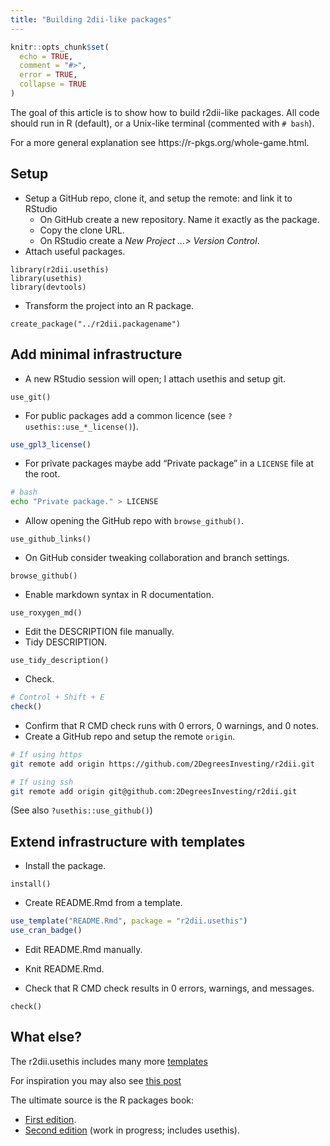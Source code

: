 ```yaml
---
title: "Building 2dii-like packages"
---
```


```r
knitr::opts_chunk$set(
  echo = TRUE,
  comment = "#>",
  error = TRUE,
  collapse = TRUE
)
```

The goal of this article is to show how to build r2dii-like packages. All code should run in R (default), or a Unix-like terminal (commented with `# bash`).

For a more general explanation see https://r-pkgs.org/whole-game.html.

## Setup

* Setup a GitHub repo, clone it, and setup the remote: and link it to RStudio
    * On GitHub create a new repository. Name it exactly as the package.
    * Copy the clone URL.
    * On RStudio create a _New Project ...> Version Control_.

* Attach useful packages.

```
library(r2dii.usethis)
library(usethis)
library(devtools)
```

* Transform the project into an R package.

```
create_package("../r2dii.packagename")
```

## Add minimal infrastructure

* A new RStudio session will open; I attach usethis and setup git.

```
use_git()
```

* For public packages add a common licence (see `?usethis::use_*_license()`).

```r
use_gpl3_license()
```

* For private packages maybe add "Private package" in a `LICENSE` file at the root.

```bash
# bash
echo "Private package." > LICENSE
```

* Allow opening the GitHub repo with `browse_github()`.

```
use_github_links()
```

* On GitHub consider tweaking collaboration and branch settings.

```
browse_github()
```

* Enable markdown syntax in R documentation.

```
use_roxygen_md()
```

* Edit the DESCRIPTION file manually.
* Tidy DESCRIPTION.

```
use_tidy_description()
```

* Check.

```r
# Control + Shift + E
check()
```

* Confirm that R CMD check runs with 0 errors, 0 warnings, and 0 notes.
* Create a GitHub repo and setup the remote `origin`.

```bash
# If using https
git remote add origin https://github.com/2DegreesInvesting/r2dii.git

# If using ssh
git remote add origin git@github.com:2DegreesInvesting/r2dii.git
```

(See also `?usethis::use_github()`)

## Extend infrastructure with templates

  * Install the package.

```
install()
```

* Create README.Rmd from a template.

```r
use_template("README.Rmd", package = "r2dii.usethis")
use_cran_badge()
```

* Edit README.Rmd manually.
* Knit README.Rmd.

* Check that R CMD check results in 0 errors, warnings, and messages.

```
check()
```

## What else?

The r2dii.usethis includes many more [templates](https://github.com/2DegreesInvesting/r2dii.usethis/tree/master/inst/templates)

For inspiration you may also see [this post](https://fgeo.netlify.com/2018/03/28/2018-03-28-building-infrastructure-for-r-packages-with-usethis/)

The ultimate source is the R packages book:

* [First edition](http://r-pkgs.had.co.nz/).
* [Second edition](https://r-pkgs.org/) (work in progress; includes usethis).
